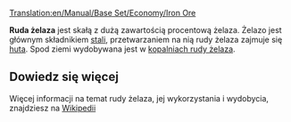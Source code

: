 [[Translation:en/Manual/Base Set/Economy/Iron Ore]]

{{pl/Ładunek|name=Ruda żelaza
|image=IronOre.png
|produced=[[pl/Manual/Base Set/Economy/Kopalnia rudy żelaza|Kopalnie rudy żelaza]]
|accepted=[[pl/Manual/Base Set/Economy/Huta|Huta]]
}}

'''Ruda żelaza''' jest skałą z dużą zawartością procentową żelaza. Żelazo jest głównym składnikiem [[pl/Manual/Base Set/Economy/Stal|stali]], przetwarzaniem na nią rudy żelaza zajmuje się [[pl/Manual/Base Set/Economy/Huta|huta]]. Spod ziemi wydobywana jest w [[pl/Manual/Base Set/Economy/Kopalnia rudy żelaza|kopalniach rudy żelaza]].

==Dowiedz się więcej==
Więcej informacji na temat rudy żelaza, jej wykorzystania i wydobycia, znajdziesz na [https://pl.wikipedia.org/wiki/%C5%BBelazo Wikipedii]

{{pl/Navbox Ładunek}}